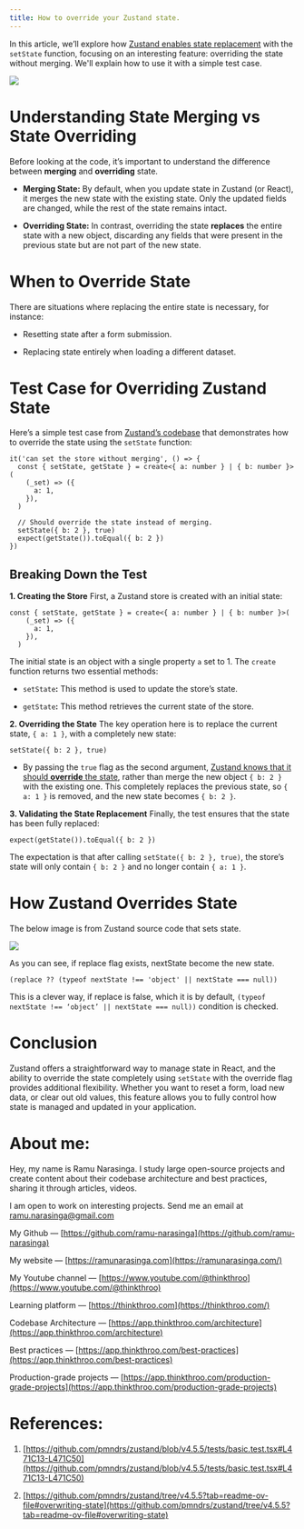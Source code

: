 ```yaml
---
title: How to override your Zustand state.
---
```


In this article, we’ll explore how [Zustand enables state replacement](https://github.com/pmndrs/zustand/blob/v4.5.5/tests/basic.test.tsx#L464C1-L474C3) with the `setState` function, focusing on an interesting feature: overriding the state without merging. We'll explain how to use it with a simple test case.

![](https://miro.medium.com/v2/resize:fit:875/1*4y6ZBmrF_WwazzVdxECwPw.png)

# **Understanding State Merging vs State Overriding**

Before looking at the code, it’s important to understand the difference between **merging** and **overriding** state.

* **Merging State:** By default, when you update state in Zustand (or React), it merges the new state with the existing state. Only the updated fields are changed, while the rest of the state remains intact.
    
* **Overriding State:** In contrast, overriding the state **replaces** the entire state with a new object, discarding any fields that were present in the previous state but are not part of the new state.
    

# **When to Override State**

There are situations where replacing the entire state is necessary, for instance:

* Resetting state after a form submission.
    
* Replacing state entirely when loading a different dataset.
    

# **Test Case for Overriding Zustand State**

Here’s a simple test case from [Zustand’s codebase](https://github.com/pmndrs/zustand/blob/v4.5.5/tests/basic.test.tsx#L464C1-L474C3) that demonstrates how to override the state using the `setState` function:

```plaintext
it('can set the store without merging', () => {
  const { setState, getState } = create<{ a: number } | { b: number }>(
    (_set) => ({
      a: 1,
    }),
  )

  // Should override the state instead of merging.
  setState({ b: 2 }, true)
  expect(getState()).toEqual({ b: 2 })
})
```

## **Breaking Down the Test**

**1\. Creating the Store** First, a Zustand store is created with an initial state:

```plaintext
const { setState, getState } = create<{ a: number } | { b: number }>(
    (_set) => ({
      a: 1,
    }),
  )
```

The initial state is an object with a single property `a` set to 1. The `create` function returns two essential methods:

* `setState`**:** This method is used to update the store’s state.
    
* `getState`**:** This method retrieves the current state of the store.
    

**2\. Overriding the State** The key operation here is to replace the current state, `{ a: 1 }`, with a completely new state:

```plaintext
setState({ b: 2 }, true)
```

* By passing the `true` flag as the second argument, [Zustand knows that it should **override** the state](https://github.com/pmndrs/zustand/tree/v4.5.5?tab=readme-ov-file#overwriting-state), rather than merge the new object `{ b: 2 }` with the existing one. This completely replaces the previous state, so `{ a: 1 }` is removed, and the new state becomes `{ b: 2 }`.
    

**3\. Validating the State Replacement** Finally, the test ensures that the state has been fully replaced:

```plaintext
expect(getState()).toEqual({ b: 2 })
```

The expectation is that after calling `setState({ b: 2 }, true)`, the store’s state will only contain `{ b: 2 }` and no longer contain `{ a: 1 }`.

# **How Zustand Overrides State**

The below image is from Zustand source code that sets state.

![](https://miro.medium.com/v2/resize:fit:875/1*24QbQNEbrCvDfS8Gt4zcCQ.png)

As you can see, if replace flag exists, nextState become the new state.

```plaintext
(replace ?? (typeof nextState !== 'object' || nextState === null))
```

This is a clever way, if replace is false, which it is by default, `(typeof nextState !== ‘object’ || nextState === null))` condition is checked.

# **Conclusion**

Zustand offers a straightforward way to manage state in React, and the ability to override the state completely using `setState` with the override flag provides additional flexibility. Whether you want to reset a form, load new data, or clear out old values, this feature allows you to fully control how state is managed and updated in your application.

# **About me:**

Hey, my name is Ramu Narasinga. I study large open-source projects and create content about their codebase architecture and best practices, sharing it through articles, videos.

I am open to work on interesting projects. Send me an email at ramu.narasinga@gmail.com

My Github — [https://github.com/ramu-narasinga](https://github.com/ramu-narasinga)

My website — [https://ramunarasinga.com](https://ramunarasinga.com/)

My Youtube channel — [https://www.youtube.com/@thinkthroo](https://www.youtube.com/@thinkthroo)

Learning platform — [https://thinkthroo.com](https://thinkthroo.com/)

Codebase Architecture — [https://app.thinkthroo.com/architecture](https://app.thinkthroo.com/architecture)

Best practices — [https://app.thinkthroo.com/best-practices](https://app.thinkthroo.com/best-practices)

Production-grade projects — [https://app.thinkthroo.com/production-grade-projects](https://app.thinkthroo.com/production-grade-projects)

# **References:**

1. [https://github.com/pmndrs/zustand/blob/v4.5.5/tests/basic.test.tsx#L471C13-L471C50](https://github.com/pmndrs/zustand/blob/v4.5.5/tests/basic.test.tsx#L471C13-L471C50)
    
2. [https://github.com/pmndrs/zustand/tree/v4.5.5?tab=readme-ov-file#overwriting-state](https://github.com/pmndrs/zustand/tree/v4.5.5?tab=readme-ov-file#overwriting-state)
